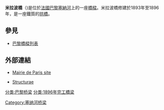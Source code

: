 {{Infobox bridge
|bridge_name=米拉波橋
|image=Pont Mirabeau Paris FRA 002.JPG
|locale=[[法國|法國]][[巴黎|巴黎]]
|crosses=[[塞納河|塞納河]]
|coordinates={{coord|48|50|48.09|N|02|16|31.85|E}}
|design=[[拱橋|拱橋]]
|length=173 m
|width=20 m
|begin=1893年
|complete=1896年
| downstream = {{le|加里利亞諾橋|Pont du Garigliano}}
| upstream = [[格勒纳勒桥|格勒纳勒桥]]
}}
'''米拉波橋'''（{{lang-fr|Pont Mirabeau}})是位於[[法國|法國]][[巴黎|巴黎]][[塞納河|塞納河]]上的一座[[橋樑|橋樑]]。米拉波橋修建於1893年至1896年，是一座鐵質的[[拱橋|拱橋]]。
==參見==
*[[巴黎橋樑列表|巴黎橋樑列表]]
==外部連結==
{{Commonscat|Pont Mirabeau}}
* {{fr icon}} [https://web.archive.org/web/20090416004138/http://www.paris.fr/portail/deplacements/Portal.lut?page_id=243 Mairie de Paris site]
* {{fr icon}} [http://fr.structurae.de/structures/data/index.cfm?ID=s0000236 Structurae] {{Webarchive|url=https://archive.is/20121208232845/http://fr.structurae.de/structures/data/index.cfm?ID=s0000236 |date=2012-12-08 }}
[[分类:巴黎桥梁|分类:巴黎桥梁]]
[[分类:1896年完工橋梁|分类:1896年完工橋梁]]
[[Category:塞纳河桥梁|Category:塞纳河桥梁]]
